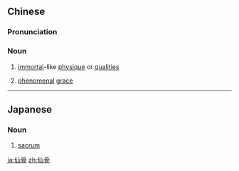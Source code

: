 ==Chinese==
{{zh-forms}}

===Pronunciation===
{{zh-pron
|m=xiāngǔ
|cat=n
}}

===Noun===
{{zh-noun}}

# {{lb|zh|Taoism}} [[immortal]]-like [[physique]] or [[qualities]]
# {{lb|zh|figurative|archaic}} [[phenomenal]] [[grace]]

----

==Japanese==
{{ja-kanjitab|せん|こつ|yomi=on}}

===Noun===
{{ja-noun|せんこつ}}

# {{lb|ja|skeleton|sort=せんこつ}} [[sacrum]]

[[ja:仙骨]]
[[zh:仙骨]]